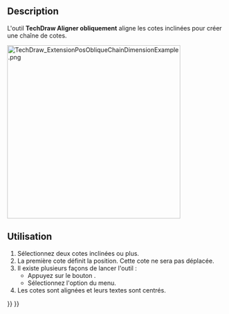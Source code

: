 <languages/>

{{Docnav/fr
|[[TechDraw_ExtensionPosVertChainDimension/fr|Aligner verticalement]]
|[[TechDraw_ExtensionCascadeHorizDimension/fr|Cascade horizontale]]
|[[TechDraw_Workbench/fr|Atelier TechDraw]]
|IconL=TechDraw_ExtensionPosVertChainDimension.svg
|IconR=TechDraw_ExtensionCascadeHorizDimension.svg
|IconC=Workbench_TechDraw.svg
}}

{{GuiCommand/fr
|Name=TechDraw ExtensionPosObliqueChainDimension
|Name/fr=TechDraw Aligner obliquement
|MenuLocation=TechDraw → Extensions : attributs/modifications → Aligner obliquement les cotes
|Workbenches=[[TechDraw_Workbench/fr|TechDraw]]
|Shortcut=
|Version=0.20
|SeeAlso=[[TechDraw_ExtensionPosHorizChainDimension|TechDraw Aligner horizontalement]], [[TechDraw_ExtensionPosVertChainDimension|TechDraw Aligner verticalement]]
}}

==Description==

L'outil '''TechDraw Aligner obliquement''' aligne les cotes inclinées pour créer une chaîne de cotes.

[[Image:TechDraw_ExtensionPosObliqueChainDimensionExample.png|400px]]
{{Caption|A droite, les cotes alignées}}

<span id="Usage"></span>
==Utilisation==

# Sélectionnez deux cotes inclinées ou plus.
# La première cote définit la position. Cette cote ne sera pas déplacée.
# Il existe plusieurs façons de lancer l'outil :
#* Appuyez sur le bouton {{Button|[[Image:TechDraw_ExtensionPosObliqueChainDimension.svg|16px]] [[TechDraw_ExtensionPosObliqueChainDimension/fr|Aligner obliquement les cotes]]}}.
#* Sélectionnez l'option {{MenuCommand|TechDraw → Extensions : attributs/modifications → [[Image:TechDraw_ExtensionPosHorizChainDimension.svg|16px]] Aligner obliquement les cotes}} du menu.
# Les cotes sont alignées et leurs textes sont centrés.


{{Docnav/fr
|[[TechDraw_ExtensionPosVertChainDimension/fr|Aligner verticalement]]
|[[TechDraw_ExtensionCascadeHorizDimension/fr|Cascade horizontale]]
|[[TechDraw_Workbench/fr|Atelier TechDraw]]
|IconL=TechDraw_ExtensionPosVertChainDimension.svg
|IconR=TechDraw_ExtensionCascadeHorizDimension.svg
|IconC=Workbench_TechDraw.svg
}}

{{TechDraw_Tools_navi{{#translation:}}}}
{{Userdocnavi{{#translation:}}}}